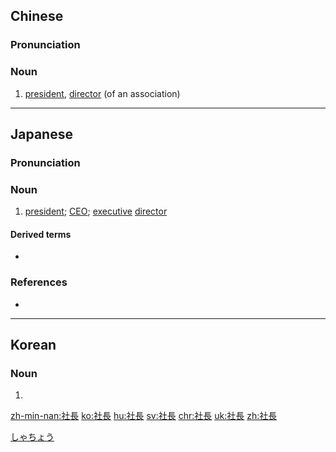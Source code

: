 {{also|社长}}
==Chinese==
{{zh-forms|s=社长}}

===Pronunciation===
{{zh-pron
|m=shèzhǎng
|c=se5 zoeng2
|mn=siā-tiúⁿ
|cat=n
}}

===Noun===
{{zh-noun}}

# [[president]], [[director]] (of an association)

----

==Japanese==
{{wikipedia|lang=ja}}
{{ja-kanjitab|しゃ|ちょう|yomi=o}}

===Pronunciation===
{{ja-pron|しゃちょう|acc=h|acc_ref=NHK,DJR|y=ko}}

===Noun===
{{ja-noun|しゃちょう|hhira=しやちやう}}

# {{lb|ja|of a [[company]]}} [[president]]; [[CEO]]; [[executive]] [[director]]

====Derived terms====
* {{ja-r|副社長|ふくしゃちょう}}

===References===
<references/>
* {{R:Shogakukan}}
[[Category:ja:Occupations|しゃちょう]]

----

==Korean==
{{ko-hanjatab}}

===Noun===
{{ko-noun|hj|hangeul=사장}}

# {{hanja form of|사장|[[president]] of a [[company]]}}

[[zh-min-nan:社長]]
[[ko:社長]]
[[hu:社長]]
[[sv:社長]]
[[chr:社長]]
[[uk:社長]]
[[zh:社長]]